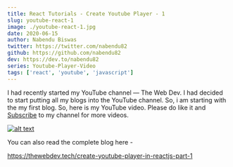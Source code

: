 ```yaml
---
title: React Tutorials - Create Youtube Player - 1
slug: youtube-react-1
image: ./youtube-react-1.jpg
date: 2020-06-15
author: Nabendu Biswas
twitter: https://twitter.com/nabendu82
github: https://github.com/nabendu82
dev: https://dev.to/nabendu82
series: Youtube-Player-Video
tags: ['react', 'youtube', 'javascript']
---
```


I had recently started my YouTube channel — The Web Dev. I had decided to start putting all my blogs into the YouTube channel. So, i am starting with the my first blog. So, here is my YouTube video. Please do like it and [Subscribe](https://www.youtube.com/channel/UCRf7mazcufqZxd2pR3oQJuQ?sub_confirmation=1) to my channel for more videos.

<div className={styles.image__small}>

[![alt text](https://res.cloudinary.com/dxkxvfo2o/image/upload/v1592290455/youtube-player-2_i8k4q0.png)](https://www.youtube.com/watch?v=yT_bWQhgvrw&t "Create Youtube Player - 1")

</div>

You can also read the complete blog here -

https://thewebdev.tech/create-youtube-player-in-reactjs-part-1
